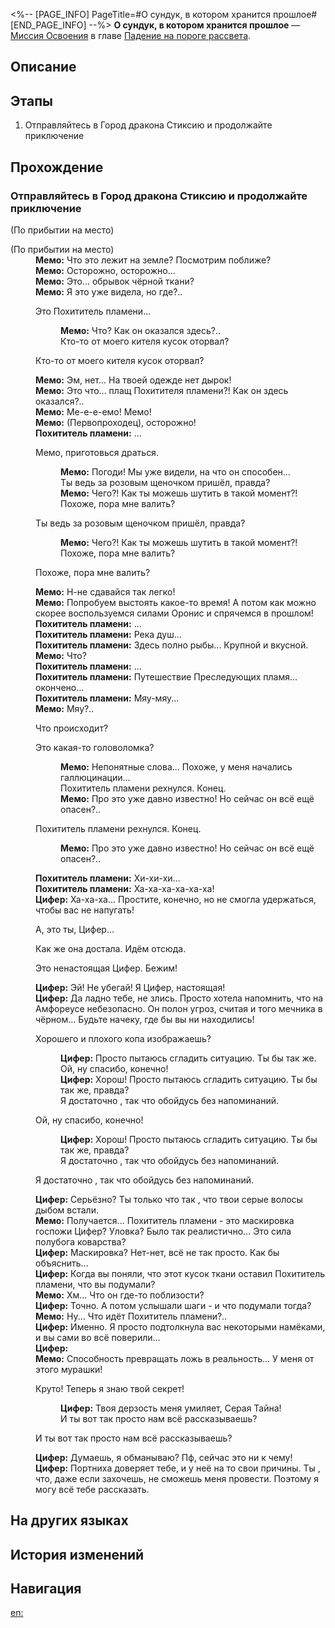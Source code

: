 <%-- [PAGE_INFO]
PageTitle=#О сундук, в котором хранится прошлое#
[END_PAGE_INFO] --%>
{{Дополнить|Диалоги.}}
{{Миссия Инфобокс
|id              = 1040403
|Название        = 
|Изображение     = Миссия О сундук, в котором хранится прошлое.png
|Тип             = Миссия Освоения
|Событие         = 
|Глава           = Падение на пороге рассвета
|Условия         = Завершена [[Миссия Освоения]] «[[О свитки, смотрел ли клинок назад]]»
|Персонажи       = Мемо; Первопроходец; Похититель пламени; Цифер
|СтартЛокация    = [[Амфореус]] — [[Город дракона Стиксия]]
|Мир             = Амфореус
|Предыдущая      = О свитки, смотрел ли клинок назад
|Следующая       = О золотая нить, расскажи пророчество о спасителе
|Награды         = Опыт Освоения*700; Звёздный нефрит*90; Путеводитель путешественника*6; Очищенный эфир*6; Небесная амброзия*280; Кредиты*90 000
}}
'''О сундук, в котором хранится прошлое''' — [[Миссия Освоения]] в главе [[Падение на пороге рассвета]].

==Описание==
{{Описание|Проводив вас с Фаеноном до Рощи, Цифер отправляется на охоту за сокровищами в царство мёртвых вместе с воровским духом Бартолосом. Незаметно одна из золотых нимф Аглаи прикрепляется к Бартолосу. Когда Цифер её обнаруживает, Аглая обращается к ней с последней просьбой вернуться в Охему и исполнить свой долг златиуса. Цифер предаётся воспоминаниям тысячелетней давности и впервые кажется тронутой.}}

==Этапы==
# Отправляйтесь в Город дракона Стиксию и продолжайте приключение

==Прохождение==
{{Дополнить}}
===Отправляйтесь в Город дракона Стиксию и продолжайте приключение===
{{Описание миссии|тип=Миссия Освоения|локация=Город дракона Стиксия|Отправив Первопроходца в Рощу к Фаенону, Цифер берёт воровского духа и отправляется к берегам Реки душ, чтобы всё хорошенько обчистить...}}
{{Диалог Начало}}
;(По прибытии на место)

;(По прибытии на место)
:'''Мемо:''' Что это лежит на земле? Посмотрим поближе?
:'''Мемо:''' Осторожно, осторожно...
:'''Мемо:''' Это... обрывок чёрной ткани?
:'''Мемо:''' Я это уже видела, но где?..
:{{Диалог|Стрелка}} Это Похититель пламени...
::'''Мемо:''' Что? Как он оказался здесь?..
::Кто-то от моего кителя кусок оторвал?
:{{Диалог|Стрелка}} Кто-то от моего кителя кусок оторвал?
:'''Мемо:''' Эм, нет... На твоей одежде нет дырок!
:'''Мемо:''' Это что... плащ Похитителя пламени?! Как он здесь оказался?..
:'''Мемо:''' Ме-е-е-емо! Мемо!
:'''Мемо:''' (Первопроходец), осторожно!
:'''Похититель пламени:''' ...
:{{Диалог|Стрелка}} Мемо, приготовься драться.
::'''Мемо:''' Погоди! Мы уже видели, на что он способен...
::Ты ведь за розовым щеночком пришёл, правда?
::'''Мемо:''' Чего?! Как ты можешь шутить в такой момент?!
::Похоже, пора мне валить?
:{{Диалог|Стрелка}} Ты ведь за розовым щеночком пришёл, правда?
::'''Мемо:''' Чего?! Как ты можешь шутить в такой момент?!
::Похоже, пора мне валить?
:{{Диалог|Стрелка}} Похоже, пора мне валить?
:'''Мемо:''' Н-не сдавайся так легко!
:'''Мемо:''' Попробуем выстоять какое-то время! А потом как можно скорее воспользуемся силами Оронис и спрячемся в прошлом!
:'''Похититель пламени:''' ...
:'''Похититель пламени:''' Река душ...
:'''Похититель пламени:''' Здесь полно рыбы... Крупной и вкусной.
:'''Мемо:''' Что?
:'''Похититель пламени:''' ...
:'''Похититель пламени:''' Путешествие Преследующих пламя... окончено...
:'''Похититель пламени:''' Мяу-мяу...
:'''Мемо:''' Мяу?..
:{{Диалог|Стрелка}} Что происходит?
:{{Диалог|Стрелка}} Это какая-то головоломка?
::'''Мемо:''' Непонятные слова... Похоже, у меня начались галлюцинации...
::Похититель пламени рехнулся. Конец.
::'''Мемо:''' Про это уже давно известно! Но сейчас он всё ещё опасен?..
:{{Диалог|Стрелка}} Похититель пламени рехнулся. Конец.
::'''Мемо:''' Про это уже давно известно! Но сейчас он всё ещё опасен?..
:'''Похититель пламени:''' Хи-хи-хи...
:'''Похититель пламени:''' Ха-ха-ха-ха-ха-ха!
:'''Цифер:''' Ха-ха-ха... Простите, конечно, но не смогла удержаться, чтобы вас не напугать!
:{{Диалог|Стрелка}} А, это ты, Цифер...
:{{Диалог|Стрелка}} Как же она достала. Идём отсюда.
:{{Диалог|Стрелка}} Это ненастоящая Цифер. Бежим!
:'''Цифер:''' Эй! Не убегай! Я Цифер, настоящая!
:'''Цифер:''' Да ладно тебе, не злись. Просто хотела напомнить, что на Амфореусе небезопасно. Он полон угроз, считая и того мечника в чёрном... Будьте начеку, где бы вы ни находились!
:{{Диалог|Стрелка}} Хорошего и плохого копа изображаешь?
::'''Цифер:''' Просто пытаюсь сгладить ситуацию. Ты бы {{MC|ж=поступила|м=поступил}} так же.
::Ой, ну спасибо, конечно!
::'''Цифер:''' Хорош! Просто пытаюсь сгладить ситуацию. Ты бы {{MC|ж=поступила|м=поступил}} так же, правда?
::Я достаточно {{MC|ж=сильна|м=силён}}, так что обойдусь без напоминаний.
:{{Диалог|Стрелка}} Ой, ну спасибо, конечно!
::'''Цифер:''' Хорош! Просто пытаюсь сгладить ситуацию. Ты бы {{MC|ж=поступила|м=поступил}} так же, правда?
::Я достаточно {{MC|ж=сильна|м=силён}}, так что обойдусь без напоминаний.
:{{Диалог|Стрелка}} Я достаточно {{MC|ж=сильна|м=силён}}, так что обойдусь без напоминаний.
:'''Цифер:''' Серьёзно? Ты только что так {{MC|ж=испугалась|м=испугался}}, что твои серые волосы дыбом встали.
:'''Мемо:''' Получается... Похититель пламени - это маскировка госпожи Цифер? Уловка? Было так реалистично... Это сила полубога коварства?
:'''Цифер:''' Маскировка? Нет-нет, всё не так просто. Как бы объяснить...
:'''Цифер:''' Когда вы поняли, что этот кусок ткани оставил Похититель пламени, что вы подумали?
:'''Мемо:''' Хм... Что он где-то поблизости?
:'''Цифер:''' Точно. А потом услышали шаги - и что подумали тогда?
:'''Мемо:''' Ну... Что идёт Похититель пламени?..
:'''Цифер:''' Именно. Я просто подтолкнула вас некоторыми намёками, и вы сами во всё поверили...
:'''Цифер:''' {{Цвет|Ключевой|nobold=1|Ложь - вывеска Загрея. Пока все верят в неё, она является реальностью!}}
:'''Мемо:''' Способность превращать ложь в реальность... У меня от этого мурашки!
:{{Диалог|Стрелка}} Круто! Теперь я знаю твой секрет!
::'''Цифер:''' Твоя дерзость меня умиляет, Серая Тайна!
::И ты вот так просто нам всё рассказываешь?
:{{Диалог|Стрелка}} И ты вот так просто нам всё рассказываешь?
:'''Цифер:''' Думаешь, я обманываю? Пф, сейчас это ни к чему!
:'''Цифер:''' Портниха доверяет тебе, и у неё на то свои причины. Ты {{MC|ж=такая честная|м=такой честный}}, что, даже если захочешь, не сможешь меня провести. Поэтому я могу всё тебе рассказать.
:{{tx}}
{{Диалог Конец}}

==На других языках==
{{На других языках
|en   = Chest, Bear the Bygone Dust
|zhs  = 宝箱啊，兀自承装下前尘
|zht  = 寶箱啊，兀自承裝下前塵
|ja   = 宝箱よ、過去を孤独で抱き締めよ
|ko   = 보물상자여, 홀로 과거를 담아 주오
|es   = Cofre, conserva los vestigios del pasado
|fr   = Coffre, conserve les vestiges du passé
|ru   = О сундук, в котором хранится прошлое
|th   = หีบสมบัติเอ๋ย จงบรรจุไว้ซึ่งเศษเสี้ยวอดีต
|vi   = Hỡi rương báu, hãy giữ lấy dấu vết của quá khứ
|de   = O Schatztruhe, du trägst die Vergangenheit in dir
|id   = Peti Harta, Diam-Diam Memuat Masa Silam
|pt   = Baú, Carregue a Poeira Passada
}}

==История изменений==
{{История изменений|3.5}}

==Навигация==
{{Миссия Освоения Навбокс|Глава }}

[[en:]]
